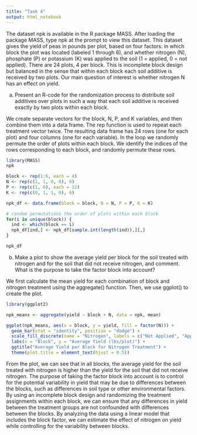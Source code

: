 ```yaml
---
title: "Task 4"
output: html_notebook
---
```


The dataset npk is available in the R package MASS. After loading the package MASS, type npk at the prompt to view this dataset. This dataset gives the yield of peas in pounds per plot, based on four factors: in which block the plot was located (labeled 1 through 6), and whether nitrogen (N), phosphate (P) or potassium (K) was applied to the soil (1 = applied, 0 = not applied). There are 24 plots, 4 per block. This is incomplete block design but balanced in the sense that within each block each soil additive is received by two plots. Our main question of interest is whether nitrogen N has an effect on yield.

a)  Present an R-code for the randomization process to distribute soil additives over plots in such a way that each soil additive is received exactly by two plots within each block.

We create separate vectors for the block, N, P, and K variables, and then combine them into a data frame. The rep function is used to repeat each treatment vector twice. The resulting data frame has 24 rows (one for each plot) and four columns (one for each variable).
In the loop we randomly permute the order of plots within each block. We identify the indices of the rows corresponding to each block, and randomly permute these rows.

```r
library(MASS)
npk

block <- rep(1:6, each = 4)
N <- rep(c(1, 1, 0, 0), 6)
P <- rep(c(1, 0), each = 12)
K <- rep(c(0, 1, 1, 0), 6)

npk_df <- data.frame(block = block, N = N, P = P, K = K)

# random permutations the order of plots within each block
for(i in unique(block)) {
  ind <- which(block == i)
  npk_df[ind,] <- npk_df[sample.int(length(ind)),][,]
}

npk_df

```

b)  Make a plot to show the average yield per block for the soil treated with nitrogen and for the soil that did not receive nitrogen, and comment. What is the purpose to take the factor block into account?

We first calculate the mean yield for each combination of block and nitrogen treatment using the aggregate() function. Then, we use ggplot() to create the plot.

```r
library(ggplot2)

npk_means <- aggregate(yield ~ block + N, data = npk, mean)

ggplot(npk_means, aes(x = block, y = yield, fill = factor(N))) +
  geom_bar(stat = "identity", position = "dodge") +
  scale_fill_discrete(name = "Nitrogen", labels = c("Not Applied", "Applied")) +
  labs(x = "Block", y = "Average Yield (lbs/plot)") +
  ggtitle("Average Yield per Block for Nitrogen Treatment") +
  theme(plot.title = element_text(hjust = 0.5))

```

From the plot, we can see that in all blocks, the average yield for the soil treated with nitrogen is higher than the yield for the soil that did not receive nitrogen.
The purpose of taking the factor block into account is to control for the potential variability in yield that may be due to differences between the blocks, such as differences in soil type or other environmental factors. By using an incomplete block design and randomizing the treatment assignments within each block, we can ensure that any differences in yield between the treatment groups are not confounded with differences between the blocks. By analyzing the data using a linear model that includes the block factor, we can estimate the effect of nitrogen on yield while controlling for the variability between blocks.
